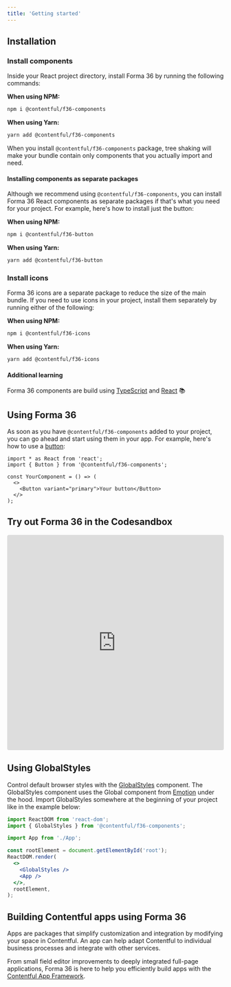 ```yaml
---
title: 'Getting started'
---
```


## Installation

### Install components

Inside your React project directory, install Forma 36 by running the following commands:

**When using NPM:**

```bash static=true
npm i @contentful/f36-components
```

**When using Yarn:**

```bash static=true
yarn add @contentful/f36-components
```

When you install `@contentful/f36-components` package, tree shaking will make your bundle contain only components that you actually import and need.

#### Installing components as separate packages

Although we recommend using `@contentful/f36-components`, you can install Forma 36 React components as separate packages if that's what you need for your project. For example, here's how to install just the button:

**When using NPM:**

```bash static=true
npm i @contentful/f36-button
```

**When using Yarn:**

```bash static=true
yarn add @contentful/f36-button
```

### Install icons

Forma 36 icons are a separate package to reduce the size of the main bundle. If you need to use icons in your project, install them separately by running either of the following:

**When using NPM:**

```bash static=true
npm i @contentful/f36-icons
```

**When using Yarn:**

```bash static=true
yarn add @contentful/f36-icons
```

#### Additional learning

Forma 36 components are build using [TypeScript](https://www.typescriptlang.org/) and [React](https://reactjs.org/) 📚

## Using Forma 36

As soon as you have `@contentful/f36-components` added to your project, you can go ahead and start using them in your app. For example, here's how to use a [button](./components/button):

```tsx static=true
import * as React from 'react';
import { Button } from '@contentful/f36-components';

const YourComponent = () => (
  <>
    <Button variant="primary">Your button</Button>
  </>
);
```

## Try out Forma 36 in the Codesandbox

<iframe
  src="https://codesandbox.io/embed/contentful-forma-36-template-v4-x-x-k78l0?autoresize=1&fontsize=14&hidenavigation=1&theme=dark"
  style="width:100%; height:500px; border:0; border-radius: 4px; overflow:hidden;"
  title="Contentful - Forma 36 template (v4.x.x)"
  allow="accelerometer; ambient-light-sensor; camera; encrypted-media; geolocation; gyroscope; hid; microphone; midi; payment; usb; vr; xr-spatial-tracking"
  sandbox="allow-forms allow-modals allow-popups allow-presentation allow-same-origin allow-scripts"
></iframe>

## Using GlobalStyles

Control default browser styles with the [GlobalStyles](/components/globalstyles) component. The GlobalStyles component uses the Global component from [Emotion](https://emotion.sh/docs/globals) under the hood. Import GlobalStyles somewhere at the beginning of your project like in the example below:

```jsx static=true
import ReactDOM from 'react-dom';
import { GlobalStyles } from '@contentful/f36-components';

import App from './App';

const rootElement = document.getElementById('root');
ReactDOM.render(
  <>
    <GlobalStyles />
    <App />
  </>,
  rootElement,
);
```

## Building Contentful apps using Forma 36

Apps are packages that simplify customization and integration by modifying your space in Contentful. An app can help adapt Contentful to individual business processes and integrate with other services.

From small field editor improvements to deeply integrated full-page applications, Forma 36 is here to help you efficiently build apps with the [Contentful App Framework](https://www.contentful.com/developers/docs/extensibility/app-framework/).
